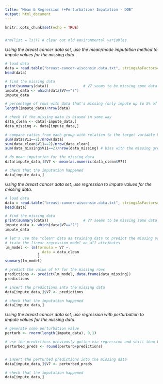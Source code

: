 ---
title: "Mean & Regression (+Perturbation) Imputation - DOE"
output: html_document
---

```{r setup, include=FALSE}
knitr::opts_chunk$set(echo = TRUE)


#rm(list = ls()) # clear out old environmental variables
```

*Using the breast cancer data set, use the mean/mode imputation method to impute values for the missing data.*

```{r mean/mode imputation}
# load data
data = read.table("breast-cancer-wisconsin.data.txt", stringsAsFactors=FALSE, header = FALSE, sep = ',')
head(data)

# find the missing data
print(summary(data))                # V7 seems to be missing some data
impute_data <- which(data$V7=="?")
impute_data

# percentage of rows with data that's missing (only impute up to 5% of any column)
length(impute_data)/nrow(data)

# check if the missing data is biased in some way
data_clean <- data[-impute_data,]
data_missing <- data[impute_data,]

# compare ratios from each group with relation to the target variable V11
sum(data$V11==2)/nrow(data)
sum(data_clean$V11==2)/nrow(data_clean)
sum(data_missing$V11==2)/nrow(data_missing) # bias with the missing group

# do mean imputation for the missing data
data[impute_data,]$V7 <- mean(as.numeric(data_clean$V7))

# check that the imputation happened
data[impute_data,]
```

*Using the breast cancer data set, use regression to impute values for the missing data.*

```{r regression imputation}
# load data
data = read.table("breast-cancer-wisconsin.data.txt", stringsAsFactors=FALSE, header = FALSE, sep = ',')
head(data)

# find the missing data
print(summary(data))                # V7 seems to be missing some data
impute_data <- which(data$V7=="?")
impute_data

# let's use the "clean" data as training data to predict the missing values for regression
# train the linear regression model on all attributes
lm_model <- lm(formula = V7 ~.
               , data = data_clean
               )
summary(lm_model)

# predict the value of V7 for the missing rows
predictions <- predict(lm_model, data.frame(data_missing))
predictions

# insert the predictions into the missing data
data[impute_data,]$V7 <- predictions

# check that the imputation happened
data[impute_data,]
```

*Using the breast cancer data set, use regression with perturbation to impute values for the missing data.*

```{r regression+perturbation imputation}
# generate some perturbation value
perturb <- rnorm(length(impute_data), 0,1)

# use the predictions previously gotten via regression and shift them by the perturb amount
perturbed_preds <- round(perturb+predictions)


# insert the perturbed predictions into the missing data
data[impute_data,]$V7 <- perturbed_preds

# check that the imputation happened
data[impute_data,]
```


